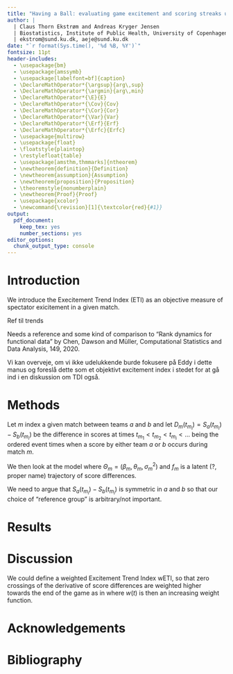 ```yaml
---
title: "Having a Ball: evaluating game excitement and scoring streaks using in-match trend estimation"
author: | 
  | Claus Thorn Ekstrøm and Andreas Kryger Jensen
  | Biostatistics, Institute of Public Health, University of Copenhagen
  | ekstrom@sund.ku.dk, aeje@sund.ku.dk
date: "`r format(Sys.time(), '%d %B, %Y')`"
fontsize: 11pt  
header-includes:
  - \usepackage{bm}
  - \usepackage{amssymb}
  - \usepackage[labelfont=bf]{caption}
  - \DeclareMathOperator*{\argsup}{arg\,sup}  
  - \DeclareMathOperator*{\argmin}{arg\,min}  
  - \DeclareMathOperator*{\E}{E}
  - \DeclareMathOperator*{\Cov}{Cov}
  - \DeclareMathOperator*{\Cor}{Cor}
  - \DeclareMathOperator*{\Var}{Var}
  - \DeclareMathOperator*{\Erf}{Erf}
  - \DeclareMathOperator*{\Erfc}{Erfc}
  - \usepackage{multirow}
  - \usepackage{float}
  - \floatstyle{plaintop}
  - \restylefloat{table}
  - \usepackage[amsthm,thmmarks]{ntheorem}
  - \newtheorem{definition}{Definition}
  - \newtheorem{assumption}{Assumption}
  - \newtheorem{proposition}{Proposition}
  - \theoremstyle{nonumberplain}
  - \newtheorem{Proof}{Proof}
  - \usepackage{xcolor}
  - \newcommand{\revision}[1]{\textcolor{red}{#1}}
output:
  pdf_document: 
    keep_tex: yes
    number_sections: yes
editor_options: 
  chunk_output_type: console
---
```


\begin{abstract}
Nu ved jeg godt nok intet om sport, men...
\end{abstract}

\begin{center}
\textbf{Keywords:} Sports statistics, Gaussian Processes, Trends, Bayesian Statistics
\end{center}

# Introduction

We introduce the Execitement Trend Index (ETI) as an objective measure of spectator exicitement in a given match.

\begin{itemize}
\item Excitement defineret som skift af hvem, der er i føring
\item Vurdering af om et hold trender lige pt.
\item Identificere hvilket ``hot periods'' et hold har i løbet af en kamp til efterfølgende evaluering
\end{itemize}

Ref til trends

Needs a reference and some kind of comparison to "Rank dynamics for functional data" by Chen, Dawson and Müller, Computational Statistics and Data Analysis, 149, 2020.

Vi kan overveje, om vi ikke udelukkende burde fokusere på Eddy i dette manus og foreslå dette som et objektivt excitement index i stedet for at gå ind i en diskussion om TDI også.

# Methods {#sec:method}
Let $m$ index a given match between teams $a$ and $b$ and let $D_m(t_{m_i}) = S_a(t_{m_i}) - S_{b}(t_{m_i})$ be the difference in scores at times $t_{m_1} < t_{m_2} < t_{m_i} < \ldots$ being the ordered event times when a score by either team $a$ or $b$ occurs  during match $m$.

We then look at the model
\begin{align*}
  \Theta_m &\sim F_m\\
  f_m(t) \mid \Theta_m &\sim \mathcal{GP}(\mu_{\beta_m}, C_{\theta_m})\\
  D_m(t_{m_i}) \mid f_m(t_{m_i}), t_{m_i}, \Theta_m &\overset{iid}{\sim} N(f_m(t_{m_i}), \sigma_{m}^2)
\end{align*}
where $\Theta_m = (\beta_m, \theta_m, \sigma_{m}^2)$ and $f_m$ is a latent (?, proper name) trajectory of score differences.


\begin{itemize}
\item Trenderen
\item TDI
\item Excitement Trend Index
\end{itemize}

We need to argue that $S_a(t_{m_i}) - S_{b}(t_{m_i})$ is symmetric in $a$ and $b$ so that our choice of "reference group" is arbitrary/not important.

# Results {#sec:application}

\begin{itemize}
\item 
\end{itemize}


# Discussion {#sec:discussion}

We could define a weighted Excitement Trend Index wETI, so that zero crossings of the derivative of score differences are weighted higher towards the end of the game as in 
\begin{align*}
  \mathrm{wETI} = \int_{0}^{48} w(t)d \mathrm{ETI}(t)
\end{align*}
where $w(t)$ is then an increasing weight function.


# Acknowledgements {-}

# Bibliography {-}

<div id="refs"></div>

